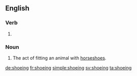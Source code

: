 ==English==

===Verb===
{{head|en|present participle}}

# {{present participle of|shoe|lang=en}}

===Noun===
{{en-noun}}

# The act of fitting an animal with [[horseshoe]]s.

[[de:shoeing]]
[[fr:shoeing]]
[[simple:shoeing]]
[[sv:shoeing]]
[[ta:shoeing]]